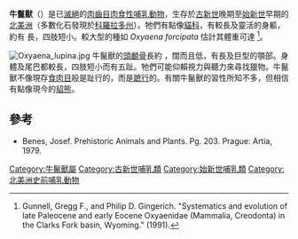 {{Automatic Taxobox
|taxon = Oxyaena
|name = 牛鬣獸
|status = fossil
|fossil_range = 晚[[古新世|古新世]]至早[[始新世|始新世]] {{Fossil range|Late Paleocene|Early Eocene}}
| image = Oxyaena.jpg
| image_width = 250px
| image_caption = 牛鬣獸復原圖
|type_species = '''''Oxyaena lupina'''''
|type_species_authority = [[愛德華·德林克·科普|Cope]], 1874
|subdivision_ranks = [[種|種]]
|subdivision =
* ''O. lupina''
* ''O. forcipata''
* ''O. gulo''
* ''O. intermedia''
* ''O. pardalis''
* ''O. simpsoni''
}}
'''牛鬣獸'''（{{lang-en|''Oxyaena''}}）是已[[滅絕|滅絕]]的[[肉齒目|肉齒目]][[肉食性|肉食性]][[哺乳動物|哺乳動物]]，生存於[[古新世|古新世]]晚期至[[始新世|始新世]]早期的[[北美洲|北美洲]]（多數化石發現於[[科羅拉多州|科羅拉多州]]）。牠們有點像[[貓科|貓科]]，有較長及靈活的身軀，約有 {{convert|1|m|ft}} 長，四肢短小。較大型的種如 ''Oxyaena forcipata'' 估計其體重可達 {{convert|20|kg|lb}}<ref>Gunnell, Gregg F., and Philip D. Gingerich. "Systematics and evolution of late Paleocene and early Eocene Oxyaenidae (Mammalia, Creodonta) in the Clarks Fork basin, Wyoming." (1991).</ref>。

[[File:Oxyaena_lupina.jpg|thumb]] 
牛鬣獸的[[頭顱骨|頭顱骨]]長約 {{convert|20|cm|inch}}，闊而且低，有長及巨型的顎部。身體及尾巴都較長，四肢短小而有五趾。牠們可能仰賴視力與聽力來尋找獵物。牛鬣獸不像現存[[食肉目|食肉目]]般是趾行的，而是[[蹠行|蹠行]]的。有關牛鬣獸的習性所知不多，但相信有點像現今的[[貂熊|貂熊]]。

==參考==
{{reflist}}
* Benes, Josef. Prehistoric Animals and Plants. Pg. 203. Prague: Artia, 1979.

{{Portal|滅絕與瀕危物種}}
{{牛鬣獸科}}
{{Taxonbar|from=Q1084982}}
[[Category:牛鬣獸屬|Category:牛鬣獸屬]]
[[Category:古新世哺乳類|Category:古新世哺乳類]]
[[Category:始新世哺乳類|Category:始新世哺乳類]]
[[Category:北美洲史前哺乳動物|Category:北美洲史前哺乳動物]]